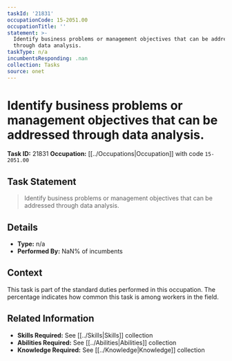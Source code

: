 ```yaml
---
taskId: '21831'
occupationCode: 15-2051.00
occupationTitle: ''
statement: >-
  Identify business problems or management objectives that can be addressed
  through data analysis.
taskType: n/a
incumbentsResponding: .nan
collection: Tasks
source: onet
---
```

# Identify business problems or management objectives that can be addressed through data analysis.

**Task ID:** 21831
**Occupation:** [[../Occupations|Occupation]] with code `15-2051.00`

## Task Statement

> Identify business problems or management objectives that can be addressed through data analysis.

## Details

- **Type:** n/a
- **Performed By:** NaN% of incumbents

## Context

This task is part of the standard duties performed in this occupation. The percentage indicates how common this task is among workers in the field.

## Related Information

- **Skills Required:** See [[../Skills|Skills]] collection
- **Abilities Required:** See [[../Abilities|Abilities]] collection
- **Knowledge Required:** See [[../Knowledge|Knowledge]] collection
